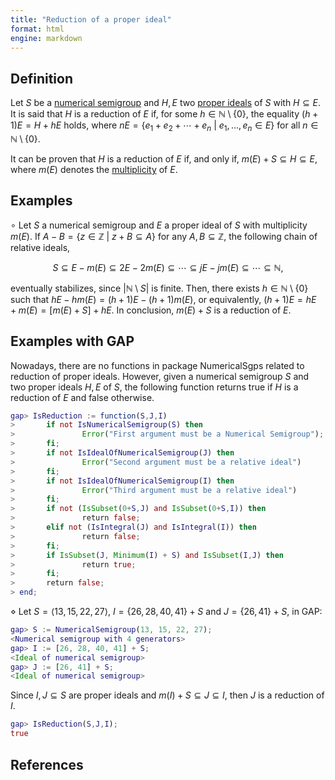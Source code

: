 ```yaml
---
title: "Reduction of a proper ideal"
format: html
engine: markdown
---
```


## Definition

Let $S$ be a [numerical semigroup](../Basic-concepts/Numerical-semigroup.qmd) and $H,E$ two [proper ideals](Proper-ideal.qmd) of $S$ with $H \subseteq E$. It is said that $H$ is a reduction of $E$ if, for some $h \in \mathbb{N} \setminus \{0\}$, the equality $(h+1)E = H + hE$ holds, where $nE = \{e_1 + e_2 + \cdots + e_n ~ | ~ e_1, \ldots, e_n \in E\}$ for all $n \in \mathbb{N} \setminus \{0\}$.

It can be proven that $H$ is a reduction of $E$ if, and only if, $m(E) + S \subseteq H \subseteq E$, where $m(E)$ denotes the [multiplicity](Multiplicity-ideal.qmd) of $E$.

## Examples

$\circ$ Let $S$ a numerical semigroup and $E$ a proper ideal of $S$ with multiplicity $m(E)$. If $A - B = \{z \in \mathbb{Z} ~ | ~ z + B \subseteq A\}$ for any $A,B \subseteq \mathbb{Z}$, the following chain of relative ideals,

$$
S \subseteq E - m(E) \subseteq 2E - 2m(E) \subseteq \cdots \subseteq jE - jm(E) \subseteq \cdots \subseteq \mathbb{N},
$$

eventually stabilizes, since $|\mathbb{N} \setminus S|$ is finite. Then, there exists $h \in \mathbb{N} \setminus \{0\}$ such that $hE - hm(E) = (h+1)E - (h+1)m(E)$, or equivalently, $(h+1)E = hE + m(E) = [m(E) + S] + hE$. In conclusion, $m(E) + S$ is a reduction of $E$.

## Examples with GAP

Nowadays, there are no functions in package NumericalSgps related to reduction of proper ideals. However, given a numerical semigroup $S$ and two proper ideals $H,E$ of $S$, the following function returns true if $H$ is a reduction of $E$ and false otherwise.

``` gap
gap> IsReduction := function(S,J,I)
>       if not IsNumericalSemigroup(S) then
>               Error("First argument must be a Numerical Semigroup");
>       fi;
>       if not IsIdealOfNumericalSemigroup(J) then
>               Error("Second argument must be a relative ideal")
>       fi;
>       if not IsIdealOfNumericalSemigroup(I) then
>               Error("Third argument must be a relative ideal")
>       fi;
>       if not (IsSubset(0+S,J) and IsSubset(0+S,I)) then
>               return false;
>       elif not (IsIntegral(J) and IsIntegral(I)) then
>               return false;
>       fi;
>       if IsSubset(J, Minimum(I) + S) and IsSubset(I,J) then
>               return true;
>       fi;
>       return false;
> end;
```

$\diamond$ Let $S = \langle 13, 15, 22, 27 \rangle$, $I = \{26, 28, 40, 41\} + S$ and $J = \{26, 41\} + S$, in GAP:

``` gap
gap> S := NumericalSemigroup(13, 15, 22, 27);
<Numerical semigroup with 4 generators>
gap> I := [26, 28, 40, 41] + S;
<Ideal of numerical semigroup>
gap> J := [26, 41] + S;
<Ideal of numerical semigroup>
```

Since $I,J \subseteq S$ are proper ideals and $m(I) + S \subseteq J \subseteq I$, then $J$ is a reduction of $I$.

``` gap
gap> IsReduction(S,J,I);
true
```

## References

<!-- https://docs.gap-system.org/doc/tut/chap0_mj.html -->
